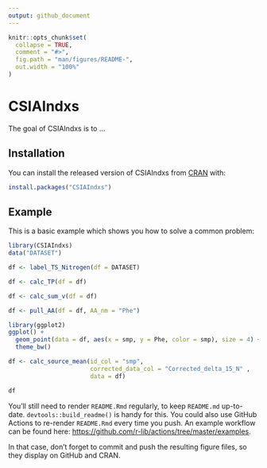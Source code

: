 ```yaml
---
output: github_document
---
```


<!-- README.md is generated from README.Rmd. Please edit that file -->

```r
knitr::opts_chunk$set(
  collapse = TRUE,
  comment = "#>",
  fig.path = "man/figures/README-",
  out.width = "100%"
)
```

# CSIAIndxs

<!-- badges: start -->
<!-- badges: end -->

The goal of CSIAIndxs is to ...

## Installation

You can install the released version of CSIAIndxs from [CRAN](https://CRAN.R-project.org) with:

``` r
install.packages("CSIAIndxs")
```

## Example

This is a basic example which shows you how to solve a common problem:

```r
library(CSIAIndxs)
data("DATASET")

df <- label_TS_Nitrogen(df = DATASET)
```


```r
df <- calc_TP(df = df)
```




```r

df <- calc_sum_v(df = df)
```

```r

df <- pull_AA(df = df, AA_nm = "Phe")

library(ggplot2)
ggplot() +
  geom_point(data = df, aes(x = smp, y = Phe, color = smp), size = 4) +
  theme_bw()

```


```r
df <- calc_source_mean(id_col = "smp", 
                       corrected_data_col = "Corrected_delta_15_N" ,
                       data = df)

df

```





You'll still need to render `README.Rmd` regularly, to keep `README.md` up-to-date. `devtools::build_readme()` is handy for this. You could also use GitHub Actions to re-render `README.Rmd` every time you push. An example workflow can be found here: <https://github.com/r-lib/actions/tree/master/examples>.

In that case, don't forget to commit and push the resulting figure files, so they display on GitHub and CRAN.
